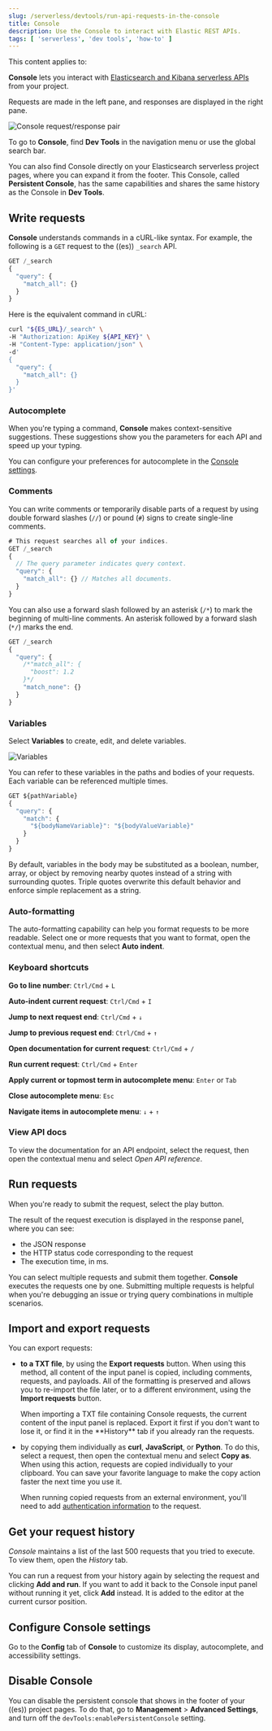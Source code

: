 ```yaml
---
slug: /serverless/devtools/run-api-requests-in-the-console
title: Console
description: Use the Console to interact with Elastic REST APIs.
tags: [ 'serverless', 'dev tools', 'how-to' ]
---
```


<DocBadge template="technical preview" />
This content applies to: <DocBadge template="elasticsearch" /> <DocBadge template="observability" /> <DocBadge template="security" />

**Console** lets you interact with [Elasticsearch and Kibana serverless APIs](https://www.elastic.co/docs/api) from your project.

Requests are made in the left pane, and responses are displayed in the right pane.

![Console request/response pair](../images/console.png)

To go to **Console**, find **Dev Tools** in the navigation menu or use the global search bar.

You can also find Console directly on your Elasticsearch serverless project pages, where you can expand it from the footer. This Console, called **Persistent Console**, has the same capabilities and shares the same history as the Console in **Dev Tools**.


## Write requests

**Console** understands commands in a cURL-like syntax.
For example, the following is a `GET` request to the ((es)) `_search` API.

```js
GET /_search
{
  "query": {
    "match_all": {}
  }
}
```

Here is the equivalent command in cURL:

```bash
curl "${ES_URL}/_search" \
-H "Authorization: ApiKey ${API_KEY}" \
-H "Content-Type: application/json" \
-d'
{
  "query": {
    "match_all": {}
  }
}'
```

### Autocomplete

When you're typing a command, **Console** makes context-sensitive suggestions.
These suggestions show you the parameters for each API and speed up your typing.

You can configure your preferences for autocomplete in the [Console settings](#configure-console-settings).

### Comments

You can write comments or temporarily disable parts of a request by using double forward slashes (`//`) or pound (`#`) signs to create single-line comments.

```js
# This request searches all of your indices.
GET /_search
{
  // The query parameter indicates query context.
  "query": {
    "match_all": {} // Matches all documents.
  }
}
```

You can also use a forward slash followed by an asterisk (`/*`) to mark the beginning of multi-line
comments.
An asterisk followed by a forward slash (`*/`) marks the end.

```js
GET /_search
{
  "query": {
    /*"match_all": {
      "boost": 1.2
    }*/
    "match_none": {}
  }
}
```
### Variables

Select **Variables** to create, edit, and delete variables.

![Variables](../images/variables.png)

You can refer to these variables in the paths and bodies of your requests.
Each variable can be referenced multiple times.

```js
GET ${pathVariable}
{
  "query": {
    "match": {
      "${bodyNameVariable}": "${bodyValueVariable}"
    }
  }
}
```

By default, variables in the body may be substituted as a boolean, number, array, or
object by removing nearby quotes instead of a string with surrounding quotes. Triple
quotes overwrite this default behavior and enforce simple replacement as a string.

### Auto-formatting

The auto-formatting
capability can help you format requests to be more readable. Select one or more requests that you
want to format, open the contextual menu, and then select **Auto indent**.

### Keyboard shortcuts

**Go to line number**: `Ctrl/Cmd` + `L`

**Auto-indent current request**: `Ctrl/Cmd` + `I`

**Jump to next request end**: `Ctrl/Cmd` + `↓`

**Jump to previous request end**: `Ctrl/Cmd` + `↑`

**Open documentation for current request**: `Ctrl/Cmd` + `/`

**Run current request**: `Ctrl/Cmd` + `Enter`

**Apply current or topmost term in autocomplete menu**: `Enter` or `Tab`

**Close autocomplete menu**: `Esc`

**Navigate items in autocomplete menu**: `↓` + `↑`


### View API docs

To view the documentation for an API endpoint, select the request, then open the contextual menu and select
*Open API reference*.

## Run requests

When you're ready to submit the request, select the play button.

The result of the request execution is displayed in the response panel, where you can see:

- the JSON response
- the HTTP status code corresponding to the request
- The execution time, in ms.


You can select multiple requests and submit them together.
**Console** executes the requests one by one. Submitting multiple requests is helpful
when you're debugging an issue or trying query
combinations in multiple scenarios.


## Import and export requests

You can export requests:

- **to a TXT file**, by using the **Export requests** button. When using this method, all content of the input panel is copied, including comments, requests, and payloads. All of the formatting is preserved and allows you to re-import the file later, or to a different environment, using the **Import requests** button. 

  <DocCallOut title="Tip">
    When importing a TXT file containing Console requests, the current content of the input panel is replaced. Export it first if you don't want to lose it, or find it in the **History** tab if you already ran the requests.
  </DocCallOut>

- by copying them individually as **curl**, **JavaScript**, or **Python**. To do this, select a request, then open the contextual menu and select **Copy as**. When using this action, requests are copied individually to your clipboard. You can save your favorite language to make the copy action faster the next time you use it.

  When running copied requests from an external environment, you'll need to add [authentication information](https://www.elastic.co/docs/api/doc/serverless/authentication) to the request.

## Get your request history

*Console* maintains a list of the last 500 requests that you tried to execute.
To view them, open the *History* tab. 

You can run a request from your history again by selecting the request and clicking **Add and run**. If you want to add it back to the Console input panel without running it yet, click **Add** instead. It is added to the editor at the current cursor position.

## Configure Console settings

Go to the **Config** tab of **Console** to customize its display, autocomplete, and accessibility settings.

## Disable Console

You can disable the persistent console that shows in the footer of your ((es)) project pages. To do that, go to **Management** > **Advanced Settings**, and turn off the `devTools:enablePersistentConsole` setting.
